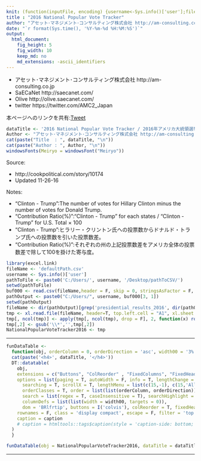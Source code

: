 ```yaml
---
knit: (function(inputFile, encoding) {username<-Sys.info()['user'];fileName<-'defaultPath.csv';pathToFile <-paste0('C:/Users/', username,'/Desktop/pathToCSV/');setwd(pathToFile);buf0<-read.csv(fileName,header = F,skip = 0,stringsAsFactor = F,check.names = F,fileEncoding = 'utf-8');timeStamp<-format(Sys.time(),'%Y%m%d%H%M%S');rmarkdown::render(inputFile, encoding = encoding, output_file = paste0('C:/Users/',username,buf0[2,1],'charts/','am-consulting.co.jp-2016NationalPopularVoteTracker.html')) })
title : "2016 National Popular Vote Tracker"
author: "アセット･マネジメント･コンサルティング株式会社 http://am-consulting.co.jp"
date: "`r format(Sys.time(), '%Y-%m-%d %H:%M:%S')`"
output: 
  html_document:
    fig_height: 5
    fig_width: 10
    keep_md: no
    md_extensions: -ascii_identifiers 
---
```

<link href="http://knowledgevault.saecanet.com/components/rmarkdown-html.css" rel="stylesheet"> 
<style>
.main-container {
	max-width: 1100px;
	margin-left: auto;
	margin-right: auto;
}

table{
 white-space: nowrap;
}
</style>

- アセット･マネジメント･コンサルティング株式会社 http://am-consulting.co.jp
- SaECaNet http://saecanet.com/
- Olive http://olive.saecanet.com/
- twitter https://twitter.com/AMC2_Japan

本ページへのリンクを共有:<a href="https://twitter.com/share" class="twitter-share-button" data-via="AMC2_Japan" data-size="large">Tweet</a> <script>!function(d,s,id){var js,fjs=d.getElementsByTagName(s)[0],p=/^http:/.test(d.location)?'http':'https';if(!d.getElementById(id)){js=d.createElement(s);js.id=id;js.src=p+'://platform.twitter.com/widgets.js';fjs.parentNode.insertBefore(js,fjs);}}(document, 'script', 'twitter-wjs');</script>

```r
dataTitle <- '2016 National Popular Vote Tracker / 2016年アメリカ大統領選挙一般投票の結果と各州の寄与度'
Author <- "アセット･マネジメント･コンサルティング株式会社 http://am-consulting.co.jp"
cat(paste("Title  : ", dataTitle, "\n"))
cat(paste("Author : ", Author, "\n"))
windowsFonts(Meiryo = windowsFont("Meiryo"))
```

Source:

- http://cookpolitical.com/story/10174
- Updated 11-26-16

Notes:

- "Clinton - Trump":The number of votes for Hillary Clinton minus the number of votes for Donald Trump.
- "Contribution Ratio(%)":"Clinton - Trump" for each states / "Clinton - Trump" for U.S. Total × 100
- "Clinton - Trump":ヒラリー・クリントン氏への投票数からドナルド・トランプ氏への投票数を引いた投票数差。
- "Contribution Ratio(%)":それぞれの州の上記投票数差をアメリカ全体の投票数差で除して100を掛けた寄与度。

```r
library(excel.link)
fileName <- 'defaultPath.csv'
username <- Sys.info()['user']
pathToFile <- paste0('C:/Users/', username, '/Desktop/pathToCSV/')
setwd(pathToFile)
buf000 <- read.csv(fileName,header = F, skip = 0, stringsAsFactor = F, check.names = F, fileEncoding = 'utf-8')
pathOutput <- paste0("C:/Users/", username, buf000[3, 1])
setwd(pathOutput)
fileName <- dir(pathOutput)[grep('presidential_results_2016', dir(pathOutput))]
tmp <- xl.read.file(fileName, header=T, top.left.cell = "A1", xl.sheet = 2, excel.visible = F)
tmp[, ncol(tmp)] <- apply(tmp[, ncol(tmp), drop = F], 2, function(x) round(x, 2))
tmp[,2] <- gsub('\\*','',tmp[,2])
NationalPopularVoteTracker2016 <- tmp
```

***

```r
funDataTable <- 
  function(obj, orderColumn = 0, orderDirection = 'asc', width00 = '3%', caption = '', dataTitle='',title='',append='') {
  cat(paste('<h4>', dataTitle, '</h4>'))  
  DT::datatable(
    obj,
    extensions = c("Buttons", "ColReorder" , "FixedColumns", "FixedHeader"),
    options = list(paging = T, autoWidth = F, info = T, lengthChange = T, ordering = T,
      searching = T, scrollX = T, lengthMenu = list(c(15,-1), c(15,'All')),
      orderClasses = T, order = list(list(orderColumn, orderDirection)), 
      search = list(regex = T, caseInsensitive = T), searchHighlight = T,
      columnDefs = list(list(width = width00, targets = 0)),
      dom = 'BRlfrtip', buttons = I('colvis'), colReorder = T, fixedHeader = T, fixedColumns = list(leftColumns = 2)),
    rownames = F, class = 'display compact', escape = F, filter = 'top', 
    caption = caption
    # caption = htmltools::tags$caption(style = 'caption-side: bottom; text-align: center;','Table ', htmltools::em(caption))
  )  
  }

funDataTable(obj = NationalPopularVoteTracker2016, dataTitle = dataTitle)
```

***

<script>
  (function(i,s,o,g,r,a,m){i['GoogleAnalyticsObject']=r;i[r]=i[r]||function(){
  (i[r].q=i[r].q||[]).push(arguments)},i[r].l=1*new Date();a=s.createElement(o),
  m=s.getElementsByTagName(o)[0];a.async=1;a.src=g;m.parentNode.insertBefore(a,m)
  })(window,document,'script','https://www.google-analytics.com/analytics.js','ga');

  ga('create', 'UA-3077339-5', 'auto');
  ga('send', 'pageview');

</script>

